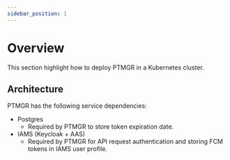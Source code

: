 ```yaml
---
sidebar_position: 1
---
```


# Overview

This section highlight how to deploy PTMGR in a Kubernetes cluster.

## Architecture

<div>
    <div style={{ marginBottom: "2rem", maxWidth: "300px" }}>
        <IdealImage img={architecture} />
    </div>
</div>

PTMGR has the following service dependencies:
- Postgres
    - Required by PTMGR to store token expiration date.
- IAMS (Keycloak + AAS)
    - Required by PTMGR for API request authentication and storing FCM tokens in IAMS user profile.

